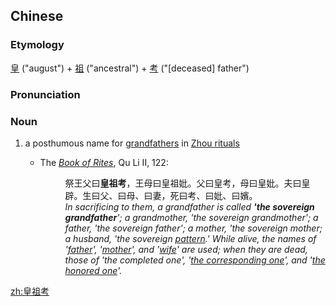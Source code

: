 ==Chinese==
{{zh-forms}}

===Etymology===
[[皇]] ("august") + [[祖]] ("ancestral") + [[考]] ("[deceased] father")

===Pronunciation===
{{zh-pron
|m=huángzǔkǎo
|cat=n
}}

===Noun===
{{zh-noun}}

# {{lb|zh|archaic}} a posthumous name for [[grandfather]]s in [[w:ancestor veneration in China|Zhou rituals]]
#* The ''[[w:Book of Rites|Book of Rites]]'', Qu Li II, 122:
#*: 祭王父曰'''皇祖考'''，王母曰皇祖妣。父曰皇考，母曰皇妣。夫曰皇辟。生曰父、曰母、曰妻，死曰考、曰妣、曰嬪。
#*: ''In sacrificing to them, a grandfather is called ''''the sovereign grandfather''''; a grandmother, 'the sovereign grandmother'; a father, 'the sovereign father'; a mother, 'the sovereign mother; a husband, 'the sovereign [[辟|pattern]].' While alive, the names of '[[父|father]]', '[[母|mother]]', and '[[妻|wife]]' are used; when they are dead, those of 'the completed one', '[[妣|the corresponding one]]', and '[[嬪|the honored one]]'.''

[[zh:皇祖考]]